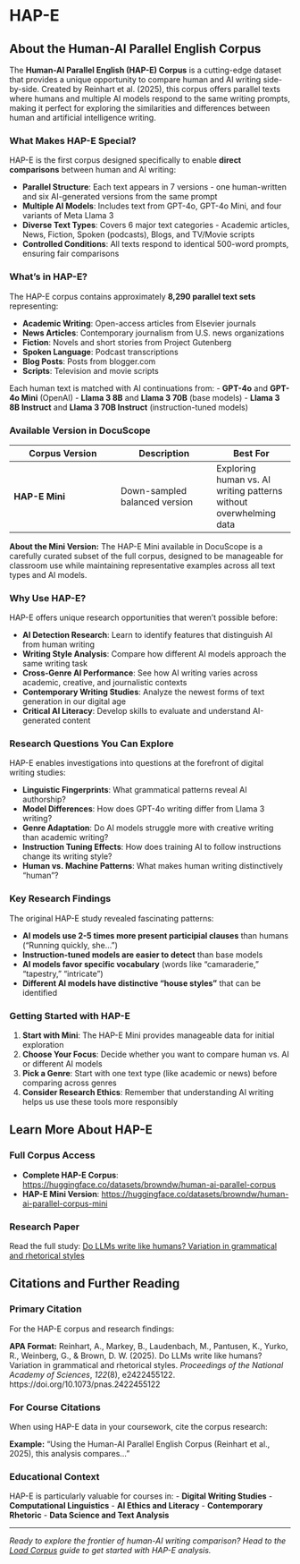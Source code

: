 # HAP-E {.unnumbered}

## About the Human-AI Parallel English Corpus

The **Human-AI Parallel English (HAP-E) Corpus** is a cutting-edge dataset that provides a unique opportunity to compare human and AI writing side-by-side. Created by Reinhart et al. (2025), this corpus offers parallel texts where humans and multiple AI models respond to the same writing prompts, making it perfect for exploring the similarities and differences between human and artificial intelligence writing.

### What Makes HAP-E Special?

HAP-E is the first corpus designed specifically to enable **direct comparisons** between human and AI writing:

- **Parallel Structure**: Each text appears in 7 versions - one human-written and six AI-generated versions from the same prompt
- **Multiple AI Models**: Includes text from GPT-4o, GPT-4o Mini, and four variants of Meta Llama 3
- **Diverse Text Types**: Covers 6 major text categories - Academic articles, News, Fiction, Spoken (podcasts), Blogs, and TV/Movie scripts
- **Controlled Conditions**: All texts respond to identical 500-word prompts, ensuring fair comparisons

### What's in HAP-E?

The HAP-E corpus contains approximately **8,290 parallel text sets** representing:

- **Academic Writing**: Open-access articles from Elsevier journals
- **News Articles**: Contemporary journalism from U.S. news organizations  
- **Fiction**: Novels and short stories from Project Gutenberg
- **Spoken Language**: Podcast transcriptions
- **Blog Posts**: Posts from blogger.com
- **Scripts**: Television and movie scripts

Each human text is matched with AI continuations from:
- **GPT-4o** and **GPT-4o Mini** (OpenAI)
- **Llama 3 8B** and **Llama 3 70B** (base models)
- **Llama 3 8B Instruct** and **Llama 3 70B Instruct** (instruction-tuned models)

### Available Version in DocuScope

| **Corpus Version** | **Description** | **Best For** |
|-------------------|-----------------|--------------|
| **HAP-E Mini** | Down-sampled balanced version | Exploring human vs. AI writing patterns without overwhelming data |

::: {.callout-note}
**About the Mini Version:** The HAP-E Mini available in DocuScope is a carefully curated subset of the full corpus, designed to be manageable for classroom use while maintaining representative examples across all text types and AI models.
:::

### Why Use HAP-E?

HAP-E offers unique research opportunities that weren't possible before:

- **AI Detection Research**: Learn to identify features that distinguish AI from human writing
- **Writing Style Analysis**: Compare how different AI models approach the same writing task
- **Cross-Genre AI Performance**: See how AI writing varies across academic, creative, and journalistic contexts
- **Contemporary Writing Studies**: Analyze the newest forms of text generation in our digital age
- **Critical AI Literacy**: Develop skills to evaluate and understand AI-generated content

### Research Questions You Can Explore

HAP-E enables investigations into questions at the forefront of digital writing studies:

- **Linguistic Fingerprints**: What grammatical patterns reveal AI authorship?
- **Model Differences**: How does GPT-4o writing differ from Llama 3 writing?
- **Genre Adaptation**: Do AI models struggle more with creative writing than academic writing?
- **Instruction Tuning Effects**: How does training AI to follow instructions change its writing style?
- **Human vs. Machine Patterns**: What makes human writing distinctively "human"?

### Key Research Findings

The original HAP-E study revealed fascinating patterns:

- **AI models use 2-5 times more present participial clauses** than humans ("Running quickly, she...")
- **Instruction-tuned models are easier to detect** than base models
- **AI models favor specific vocabulary** (words like "camaraderie," "tapestry," "intricate")
- **Different AI models have distinctive "house styles"** that can be identified

### Getting Started with HAP-E

1. **Start with Mini**: The HAP-E Mini provides manageable data for initial exploration
2. **Choose Your Focus**: Decide whether you want to compare human vs. AI or different AI models
3. **Pick a Genre**: Start with one text type (like academic or news) before comparing across genres
4. **Consider Research Ethics**: Remember that understanding AI writing helps us use these tools more responsibly

## Learn More About HAP-E

### Full Corpus Access
- **Complete HAP-E Corpus**: [https://huggingface.co/datasets/browndw/human-ai-parallel-corpus](https://huggingface.co/datasets/browndw/human-ai-parallel-corpus){target="_blank"}
- **HAP-E Mini Version**: [https://huggingface.co/datasets/browndw/human-ai-parallel-corpus-mini](https://huggingface.co/datasets/browndw/human-ai-parallel-corpus-mini){target="_blank"}

### Research Paper
Read the full study: [Do LLMs write like humans? Variation in grammatical and rhetorical styles](https://arxiv.org/html/2410.16107v1){target="_blank"}

## Citations and Further Reading

### Primary Citation
For the HAP-E corpus and research findings:

::: {.callout-note appearance="simple" icon=false}
**APA Format:**
Reinhart, A., Markey, B., Laudenbach, M., Pantusen, K., Yurko, R., Weinberg, G., & Brown, D. W. (2025). Do LLMs write like humans? Variation in grammatical and rhetorical styles. *Proceedings of the National Academy of Sciences*, *122*(8), e2422455122. https://doi.org/10.1073/pnas.2422455122
:::

### For Course Citations

When using HAP-E data in your coursework, cite the corpus research:

::: {.callout-tip}
**Example:** "Using the Human-AI Parallel English Corpus (Reinhart et al., 2025), this analysis compares..."
:::

### Educational Context

HAP-E is particularly valuable for courses in:
- **Digital Writing Studies**
- **Computational Linguistics** 
- **AI Ethics and Literacy**
- **Contemporary Rhetoric**
- **Data Science and Text Analysis**

---

*Ready to explore the frontier of human-AI writing comparison? Head to the [Load Corpus](../guide/load-corpus.qmd) guide to get started with HAP-E analysis.*
